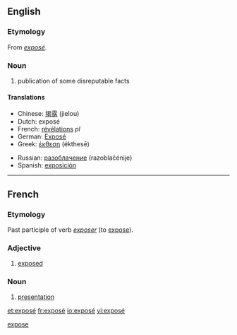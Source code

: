 {{see|expose}}
==English==

===Etymology===
From {{F.}} ''[[#French|exposé]]''.

===Noun===
{{wikipedia}}
{{en-noun}}

# publication of some disreputable facts

====Translations====
{{top}}
*Chinese: [[揭露]] (jielou)
*Dutch: exposé
*French: [[révélations]] {{f}} ''pl''
*German: [[Exposé]]
*Greek: [[έκθεση]] (ékthesē)
{{mid}}
*Russian: [[разоблачение]] (razoblačénije) {{n}}
*Spanish: [[exposición]]
{{bottom}}

[[Category:English words spelled with diacritics|expose]]

----

==French==

===Etymology===
Past participle of verb ''[[exposer]]'' (to [[expose]]).

===Adjective===
{{fr-adj}}

# [[exposed]]

===Noun===
{{fr-noun|m}}

# [[presentation]]

[[et:exposé]]
[[fr:exposé]]
[[io:exposé]]
[[vi:exposé]]